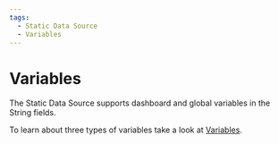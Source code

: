 ```yaml
---
tags:
  - Static Data Source
  - Variables
---
```


# Variables

The Static Data Source supports dashboard and global variables in the String fields.

To learn about three types of variables take a look at [Variables](/grafana/variables).
